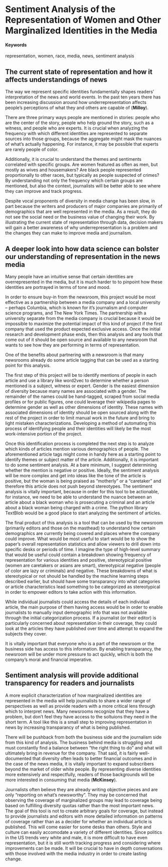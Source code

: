 # Sentiment Analysis of the Representation of Women and Other Marginalized Identities in the Media {#marginalized-identities-media-representation}

#### Keywords {-}

representation, women, race, media, news, sentiment analysis

## The current state of representation and how it affects understandings of news
The way we represent specific identities fundamentally shapes readers’ interpretation of the news and world events. In the past ten years there has been increasing discussion around how underrepresentation affects people’s perceptions of what they and others are capable of (**Milloy**). 

There are three primary ways people are mentioned in stories: people who are the center of the story, people who help ground the story, such as a witness, and people who are experts. It is crucial when analyzing the frequency with which different identities are represented to separate sources into those groups, because the aggregate might mask the nuances of what’s actually happening. For instance, it may be possible that experts are rarely people of color.

Additionally, it is crucial to understand the themes and sentiments correlated with specific groups. Are women featured as often as men, but mostly as wives and housemakers? Are black people represented proportionally to other races, but typically as people suspected of crimes? By understanding not only the frequency which certain groups are mentioned, but also the context, journalists will be better able to see where they can improve and track progress. 

Despite vocal proponents of diversity in media change has been slow, in part because the writers and producers of major companies are primarily of demographics that are well represented in the media. As a result, they do not see the social need or the business value of changing their work. By illustrating the current state of representation through data, decision makers will gain a better awareness of why underrepresentation is a problem and the changes they can make to improve media and journalism. 

## A deeper look into how data science can bolster our understanding of representation in the news media 
Many people have an intuitive sense that certain identities are overrepresented in the media, but it is much harder to to pinpoint how these identities are portrayed in terms of tone and mood.  

In order to ensure buy-in from the newsroom, this project would be most effective as a partnership between a media company and a local university -- perhaps Columbia, which is known for it's journalism and computer science programs, and The New York Times. The partnership with a university separate from the media company is crucial because it would be impossible to maximize the potential impact of this kind of project if the first company that used the product expected exclusive access. Once the initial research and development phase ends, then this analysis and any tools that come out of it should be open source and available to any newsroom that wants to see how they are performing in terms of representation. 

One of the benefits about partnering with a newsroom is that many newsrooms already do some article tagging that can be used as a starting point for this analysis. 

The first step of this project will be to identify mentions of people in each article and use a library like word2vec to determine whether a person mentioned is a subject, witness or expert. Gender is the easiest dimension of diversity because many names are associated with a gender. The remainder of the names could be hand-tagged, scraped from social media profiles or for public figures, one could leverage their wikipedia pages to determine gender as well as other dimensions of identity. These names with associated dimensions of identity should be open sourced along with the rest of the project in order to limit manual work in the future and bring to light mistaken characterizations. Developing a method of automating this process of identifying people and their identities will likely be the most work-intensive portion of the project. 

Once this identification process is completed the next step is to analyze which kinds of articles mention various demographics of people. The aforementioned article tags might come in handy here as a starting point to identify themes or subject matter of the article. Additionally, it is important to do some sentiment analysis. At a bare minimum, I suggest determining whether the mention is negative or positive. Ideally, the sentiment analysis will be more complex and get into ideas like the tone of the article is positive, but the woman is being praised as "motherly" or a "caretaker" and therefore this article does not push beyond stereotypes. The sentiment analysis is vitally important, because in order for this tool to be actionable, for instance, we need to be able to understand the nuance between an article about a black woman who is prosecuting a criminal and an article about a black woman being charged with a crime. The python library TextBlob would be a good place to start analyzing the sentiment of articles. 

The final product of this analysis is a tool that can be used by the newsroom (primarily editors and those on the masthead) to understand how certain demographics are currently being covered and places where the company could improve. What would be most useful to start would be to show the paper's overall representation statistics and allow viewers to drill down into specific desks or periods of time. I imagine the type of high-level summary that would be useful could contain a breakdown showing frequency of representation for various identities and positive, stereotypical positive (women are caretakers or asians are smart), stereotypical negative (people of color are lazy or criminals) and negative. These breakdowns of what is stereotypical or not should be handled by the machine learning steps described earlier, but should have some transparancy into what categories or article characteristics lead something to be categorized as stereotypical in order to empower editors to take action with this information.  

While individual journalists could access the details of each individual article, the main purpose of them having access would be in order to enable journalists to manually input demographic info that was not available through the initial categorization process. If a journalist (or their editor) is particularly concerned about representation in their coverage, they could look at the articles they have published over time and attempt to expand the subjects they cover. 

It is vitally important that everyone who is a part of the newsroom or the business side has access to this information. By enabling transparancy, the newsroom will be under more pressure to act quickly, which is both the company's moral and financial imperative. 

## Sentiment analysis will provide additional transparency for readers and journalists
A more explicit characterization of how marginalized identities are represented in the media will help journalists to share a wider range of perspectives as well as provide readers with a more critical lens through which to interpret news. Many newsrooms recognize that they have a problem, but don't feel they have access to the soltuions they need in the short term. A tool like this is a small step to improving representation in news by increasing transparancy of what is being published. 

There will be pushback from both the business side and the journalism side from this kind of analysis. The business behind media is struggling and must constantly find a balance between “the right thing to do” and what will ultimately bring in revenue for the company. That said, it is fairly well-documented that diversity often leads to better financial outcomes and in the case of the news media, it is vitally important to expand subscribers beyond the market of older white people. By representing diverse identities more extensively and respectfully, readers of those backgrounds will be more interested in consuming that media (**McKinsey**).

Journalists often believe they are already writing objective pieces and are only “reporting on what’s newsworthy”. They may be concerned that observing the coverage of marginalized groups may lead to coverage being based on fulfilling diversity quotas rather than the most important news. The goal of this tool is not to create arbitrary goals for coverage, but instead to provide journalists and editors with more detailed information on patterns of coverage rather than as a decider for whether an individual article is published. This will come easier for some desks than others. Style and culture can easily accomodate a variety of different identities. Since politics in the US trends very white and male, it is more difficult to have even representation, but it is still worth tracking progress and considering where improvements can be made. It will be crucial to have in depth conversations with those involved with the media industry in order to create lasting change. 


